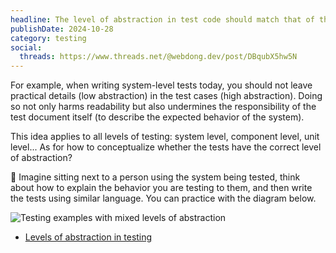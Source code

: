```yaml
---
headline: The level of abstraction in test code should match that of the system being tested
publishDate: 2024-10-28
category: testing
social:
  threads: https://www.threads.net/@webdong.dev/post/DBqubX5hw5N
---
```


For example, when writing system-level tests today, you should not leave practical details (low abstraction) in the test cases (high abstraction). Doing so not only harms readability but also undermines the responsibility of the test document itself (to describe the expected behavior of the system).

This idea applies to all levels of testing: system level, component level, unit level... As for how to conceptualize whether the tests have the correct level of abstraction?

💭 Imagine sitting next to a person using the system being tested, think about how to explain the behavior you are testing to them, and then write the tests using similar language. You can practice with the diagram below.

![Testing examples with mixed levels of abstraction](levels-of-abstraction-in-testing.webp)

- [Levels of abstraction in testing](https://www.youtube.com/watch?v=G_0yKeh0Sf0)
